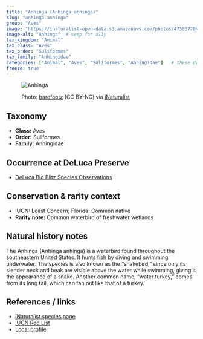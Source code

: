 ```yaml
---
title: "Anhinga (Anhinga anhinga)"
slug: "anhinga-anhinga"
group: "Aves"
image: "https://inaturalist-open-data.s3.amazonaws.com/photos/475037704/large.jpeg"        # keep for thumbnails
image-alt: "Anhinga"  # keep for a11y
tax_kingdom: "Animal"
tax_class: "Aves"
tax_order: "Suliformes"
tax_family: "Anhingidae"
categories: ["Animal", "Aves", "Suliformes", "Anhingidae"]   # these drive the chips + filtering
freeze: true
---
```


<figure class="species-figure">

<img src="https://inaturalist-open-data.s3.amazonaws.com/photos/475037704/large.jpeg" alt="Anhinga" class="species-photo"/>

<figcaption class="photo-credit">

Photo: <a href="https://www.inaturalist.org/people/barefootz">barefootz</a> (CC BY-NC) via <a href="https://www.inaturalist.org/observations/264548199">iNaturalist</a>

</figcaption>

</figure>

## Taxonomy

-   **Class:** Aves
-   **Order:** Suliformes
-   **Family:** Anhingidae

## Occurrence at DeLuca Preserve

-   [DeLuca Bio Blitz Species Observations](https://www.inaturalist.org/observations?project_id=191727&taxon_id=5063)

## Conservation & rarity context

-   IUCN: Least Concern; Florida: Common native
-   **Rarity note:** Common waterbird of freshwater wetlands

## Natural history notes

The Anhinga (Anhinga anhinga) is a waterbird found throughout the southeastern United States. It hunts fish by diving and swimming underwater. The species is also known as the “snakebird,” since only its slender neck and beak are visible above the water while swimming, giving it the appearance of a snake. Another common name, “water turkey,” comes from its long tail, which can fan out like that of a turkey.

## References / links

-   [iNaturalist species page](https://www.inaturalist.org/taxa/5063-Anhinga-anhinga)
-   [IUCN Red List](https://www.iucnredlist.org/species/22696702/93581588)
-   [Local profile](https://myfwc.com/wildlifehabitats/profiles/birds/waterbirds/anhinga/)
